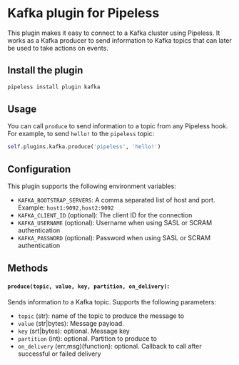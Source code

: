 # Kafka plugin for Pipeless

This plugin makes it easy to connect to a Kafka cluster using Pipeless.
It works as a Kafka producer to send information to Kafka topics that can later be used to take actions on events.

## Install the plugin

```bash
pipeless install plugin kafka
```

## Usage

You can call `produce` to send information to a topic from any Pipeless hook. For example, to send `hello!` to the `pipeless` topic:

```python
self.plugins.kafka.produce('pipeless', 'hello!')
```

## Configuration

This plugin supports the following environment variables:

- `KAFKA_BOOTSTRAP_SERVERS`: A comma separated list of host and port. Example: `host1:9092,host2:9092`
- `KAFKA_CLIENT_ID` (optional): The client ID for the connection
- `KAFKA_USERNAME` (optional): Username when using SASL or SCRAM authentication
- `KAFKA_PASSWORD` (optional): Password when using SASL or SCRAM authentication

## Methods

#### `produce(topic, value, key, partition, on_delivery)`:

Sends information to a Kafka topic. Supports the following parameters:

- `topic` (str): name of the topic to produce the message to
- `value` (str|bytes): Message payload.
- `key` (srt|bytes): optional. Message key
- `partition` (int): optional. Partition to produce to
- `on_delivery` (err,msg)(function): optional. Callback to call after successful or failed delivery

